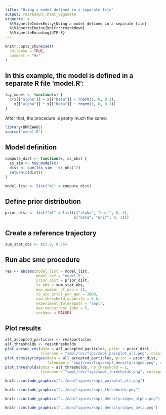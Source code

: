 ```yaml
---
title: "Using a model defined in a separate file"
output: rmarkdown::html_vignette
vignette: >
  %\VignetteIndexEntry{Using a model defined in a separate file}
  %\VignetteEngine{knitr::rmarkdown}
  %\VignetteEncoding{UTF-8}
---
```


```r
knitr::opts_chunk$set(
  collapse = TRUE,
  comment = "#>"
)
```

## In this example, the model is defined in a separate R file 'model.R':

```r
toy_model <- function(x) {
  c(x[["alpha"]] + x[["beta"]] + rnorm(1, 0, 0.1),
    x[["alpha"]] * x[["beta"]] + rnorm(1, 0, 0.1))
}
```

After that, the procedure is pretty much the same:

```r
library(BRREWABC)
source("model.R")
```

## Model definition
```r
compute_dist <- function(x, ss_obs) {
  ss_sim <- toy_model(x)
  dist <- sum((ss_sim - ss_obs)^2)
  return(c(dist))
}

model_list <- list("m1" = compute_dist)
```

## Define prior distribution
```r
prior_dist <- list("m1" = list(c("alpha", "unif", 0, 4),
                               c("beta", "unif", 0, 1)))
```

## Create a reference trajectory
```r
sum_stat_obs <- c(2.0, 0.75)
```

## Run abc smc procedure
```r
res <- abcsmc(model_list = model_list,
              model_def = "model.R",
              prior_dist = prior_dist,
              ss_obs = sum_stat_obs,
              max_number_of_gen = 15,
              nb_acc_prtcl_per_gen = 2000,
              new_threshold_quantile = 0.8,
              experiment_folderpath = "smpl",
              max_concurrent_jobs = 5,
              verbose = FALSE)
```

## Plot results
```r
all_accepted_particles <- res$particles
all_thresholds <- res$thresholds
plot_abcsmc_res(data = all_accepted_particles, prior = prior_dist,
                filename = "smpl/res/figs/smpl_pairplot_all.png", colorpal = "YlGnBu")
plot_densityridges(data = all_accepted_particles, prior = prior_dist,
                   filename = "smpl/res/figs/smpl_densityridges.png", colorpal = "YlGnBu")
plot_thresholds(data = all_thresholds, nb_threshold = 1,
                filename = "smpl/res/figs/smpl_thresholds.png", colorpal = "YlGnBu")
```

```r
knitr::include_graphics("../man/figures/smpl_pairplot_all.png")
```

```r
knitr::include_graphics("../man/figures/smpl_thresholds.png")
```

```r
knitr::include_graphics("../man/figures/smpl_densityridges_alpha.png")
```

```r
knitr::include_graphics("../man/figures/smpl_densityridges_beta.png")
```
